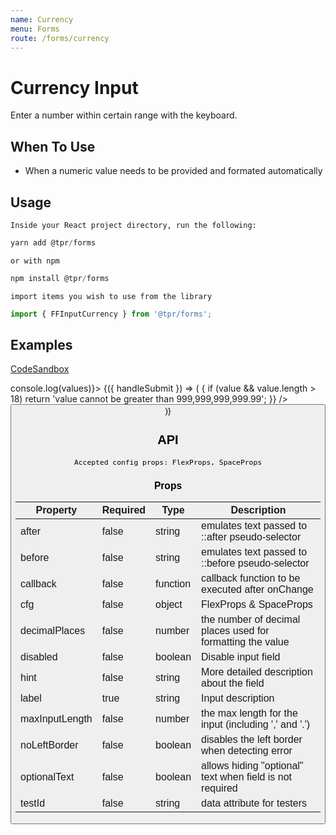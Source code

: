 ```yaml
---
name: Currency
menu: Forms
route: /forms/currency
---
```



# Currency Input

Enter a number within certain range with the keyboard.

## When To Use

- When a numeric value needs to be provided and formated automatically

## Usage

`Inside your React project directory, run the following:`

```js
yarn add @tpr/forms
```

`or with npm`

```js
npm install @tpr/forms
```

`import items you wish to use from the library`

```js
import { FFInputCurrency } from '@tpr/forms';
```

## Examples

[CodeSandbox](https://codesandbox.io)

<Playground>
	<Form onSubmit={(values) => console.log(values)}>
		{({ handleSubmit }) => (
			<form onSubmit={handleSubmit}>
				<FFInputCurrency
					name="income"
					label="Annual income"
					hint="total amount of income for last year, in GBP"
					before="£"
					inputWidth={5}
					cfg={{ my: 5 }}
					required={false}
					noLeftBorder={true}
					optionalText={false}
					validate={(value) => {
						if (value && value.length > 18)
							return 'value cannot be greater than 999,999,999,999.99';
					}}
				/>
				<button type="submit" style={{ display: 'none' }} children="Submit" />
			</form>
		)}
	</Form>
</Playground>

## API

```
Accepted config props: FlexProps, SpaceProps
```

### Props

| Property       | Required | Type     | Description                                                |
| -------------- | -------- | -------- | ---------------------------------------------------------- |
| after          | false    | string   | emulates text passed to ::after pseudo-selector            |
| before         | false    | string   | emulates text passed to ::before pseudo-selector           |
| callback       | false    | function | callback function to be executed after onChange            |
| cfg            | false    | object   | FlexProps & SpaceProps                                     |
| decimalPlaces  | false    | number   | the number of decimal places used for formatting the value |
| disabled       | false    | boolean  | Disable input field                                        |
| hint           | false    | string   | More detailed description about the field                  |
| label          | true     | string   | Input description                                          |
| maxInputLength | false    | number   | the max length for the input (including ',' and '.')       |
| noLeftBorder   | false    | boolean  | disables the left border when detecting error              |
| optionalText   | false    | boolean  | allows hiding "optional" text when field is not required   |
| testId         | false    | string   | data attribute for testers                                 |

